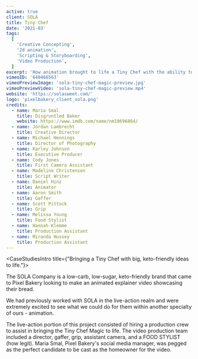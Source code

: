 ```yaml
---
active: true
client: SOLA
title: Tiny Chef
date: '2021-03'
tags:
  [
    'Creative Concepting',
    '2d animation',
    'Scripting & Storyboarding',
    'Video Production',
  ]
excerpt: 'How animation brought to life a Tiny Chef with the ability to create keto-friendly, carb-conscious deliciousness that is SOLA bread.'
vimeoID: '640466563'
vimeoPreviewImage: 'sola-tiny-chef-magic-preview.jpg'
vimeoPreviewVideo: 'sola-tiny-chef-magic-preview.mp4'
website: 'https://solasweet.com/'
logo: 'pixelbakery_client_sola.png'
credits:
  - name: Maria Smal
    title: Disgruntled Baker
    website: https://www.imdb.com/name/nm10696864/
  - name: Jordan Lambrecht
    title: Creative Director
  - name: Michael Hennings
    title: Director of Photography
  - name: Karley Johnson
    title: Executive Producer
  - name: Cody Jones
    title: First Camera Assistant
  - name: Madeline Christensen
    title: Script Writer
  - name: Daniel Hinz
    title: Animator
  - name: Aaron Smith
    title: Gaffer
  - name: Scott Pittock
    title: Grip
  - name: Melissa Young
    title: Food Stylist
  - name: Hannah Klemme
    title: Production Assistant
  - name: Miranda Hussey
    title: Production Assistant
---
```


<CaseStudiesIntro title={"Bringing a Tiny Chef with big, keto-friendly ideas to life."}>

The SOLA Company is a low-carb, low-sugar, keto-friendly brand that came to Pixel Bakery looking to make an animated explainer video showcasing their bread. 

We had previously worked with SOLA in the live-action realm and were extremely excited to see what we could do for them within another specialty of ours - animation.

</CaseStudiesIntro>
<CaseStudiesTags/>
<CaseStudiesDescription textColor={'cream'} bgColor={'pink-light'} headerColor={'pink'} header={'Process'}>

The live-action portion of this project consisted of hiring a production crew to assist in bringing the Tiny Chef Magic to life. The video production team included a director, gaffer, grip, assistant camera, and a FOOD STYLIST (how legit). Maria Smal, Pixel Bakery's social media manager, was pegged as the perfect candidate to be cast as the homeowner for the video.

</CaseStudiesDescription>
